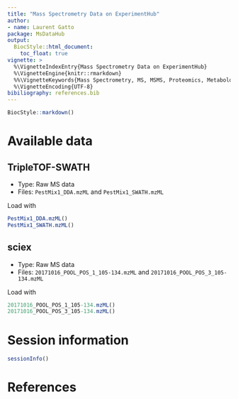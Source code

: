 ```yaml
---
title: "Mass Spectrometry Data on ExperimentHub"
author:
- name: Laurent Gatto
package: MsDataHub
output:
  BiocStyle::html_document:
    toc_float: true
vignette: >
  %\VignetteIndexEntry{Mass Spectrometry Data on ExperimentHub}
  %\VignetteEngine{knitr::rmarkdown}
  %%\VignetteKeywords{Mass Spectrometry, MS, MSMS, Proteomics, Metabolomics}
  %\VignetteEncoding{UTF-8}
bibiliography: references.bib
---
```


```r
BiocStyle::markdown()
```

# Available data

## TripleTOF-SWATH

- Type: Raw MS data
- Files: `PestMix1_DDA.mzML` and `PestMix1_SWATH.mzML`

Load with

```r
PestMix1_DDA.mzML()
PestMix1_SWATH.mzML()
```

## sciex

- Type: Raw MS data
- Files: `20171016_POOL_POS_1_105-134.mzML` and `20171016_POOL_POS_3_105-134.mzML`

Load with

```r
20171016_POOL_POS_1_105-134.mzML()
20171016_POOL_POS_3_105-134.mzML()
```


# Session information {-}

```r
sessionInfo()
```

# References {-}
